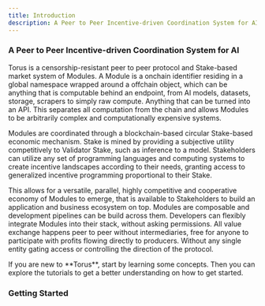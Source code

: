 ```yaml
---
title: Introduction
description: A Peer to Peer Incentive-driven Coordination System for AI
---
```



### A Peer to Peer Incentive-driven Coordination System for AI

Torus is a censorship-resistant peer to peer protocol and Stake-based market system of Modules. A Module is a onchain identifier residing in a global namespace wrapped around a offchain object, which can be anything that is computable behind an endpoint, from AI models, datasets, storage, scrapers to simply raw compute. Anything that can be turned into an API. This separates all computation from the chain and allows Modules to be arbitrarily complex and computationally expensive systems.

Modules are coordinated through a blockchain-based circular Stake-based economic mechanism. Stake is mined by providing a subjective utility competitively to Validator Stake, such as inference to a model. Stakeholders can utilize any set of programming languages and computing systems to create incentive landscapes according to their needs, granting access to generalized incentive programming proportional to their Stake.

This allows for a versatile, parallel, highly competitive and cooperative economy of Modules to emerge, that is available to Stakeholders to build an application and business ecosystem on top. Modules are composable and development pipelines can be build across them. Developers can flexibly integrate Modules into their stack, without asking permissions. All value exchange happens peer to peer without intermediaries, free for anyone to participate with profits flowing directly to producers. Without any single entity gating access or controlling the direction of the protocol.

<Aside type="tip">
  If you are new to **Torus**, start by learning some concepts. Then you can
  explore the tutorials to get a better understanding on how to get started.
</Aside>

### Getting Started

<CardGrid>
  <LinkCard
    title="Install"
    href="installation/setup-torus"
    description="Set up your torus-cli and wallet to start participating in the network."
  />
  <LinkCard
    title="Learn the Concepts"
    href="/concepts/basics"
    description="Understand the basics of the network, weight system, governance, and more."
  />
  <LinkCard
    title="Blockchain Code Documentation"
    href="/subspace/torus-blockchain"
    description="Learn the structure of Torus source code, and how to contribute."
  />
  <LinkCard
    title="Keep up with Updates"
    href="https://x.com/torus_network"
    description="Stay up to date with the latest features and changes in the network."
  />
</CardGrid>
